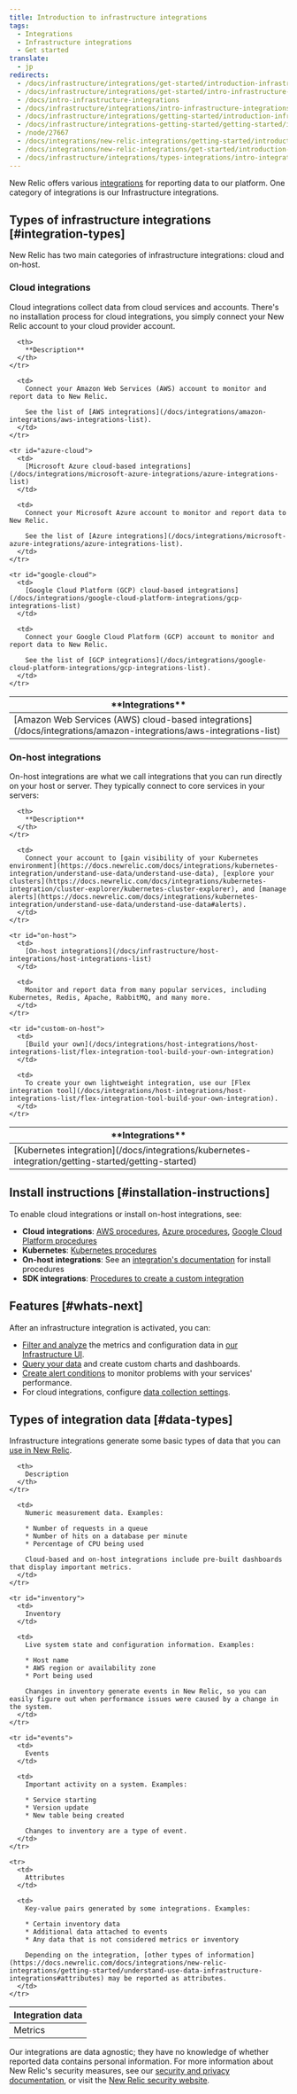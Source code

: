 ```yaml
---
title: Introduction to infrastructure integrations
tags:
  - Integrations
  - Infrastructure integrations
  - Get started
translate:
  - jp
redirects:
  - /docs/infrastructure/integrations/get-started/introduction-infrastructure-integrations
  - /docs/infrastructure/integrations/get-started/intro-infrastructure-integrations
  - /docs/intro-infrastructure-integrations
  - /docs/infrastructure/integrations/intro-infrastructure-integrations
  - /docs/infrastructure/integrations/getting-started/introduction-infrastructure-integrations
  - /docs/infrastructure/integrations-getting-started/getting-started/introduction-infrastructure-integrations
  - /node/27667
  - /docs/integrations/new-relic-integrations/getting-started/introduction-infrastructure-integrations
  - /docs/integrations/new-relic-integrations/get-started/introduction-infrastructure-integrations
  - /docs/infrastructure/integrations/types-integrations/intro-integrations
---
```


New Relic offers various [integrations](https://newrelic.com/integrations) for reporting data to our platform. One category of integrations is our Infrastructure integrations.

## Types of infrastructure integrations [#integration-types]

New Relic has two main categories of infrastructure integrations: cloud and on-host.

### Cloud integrations

Cloud integrations collect data from cloud services and accounts. There's no installation process for cloud integrations, you simply connect your New Relic account to your cloud provider account.

<Table id="overview">
  <thead>
    <tr>
      <th style={{ width: "250px" }}>
        **Integrations**
      </th>

      <th>
        **Description**
      </th>
    </tr>
  </thead>

  <tbody>
    <tr id="aws-cloud">
      <td>
        [Amazon Web Services (AWS) cloud-based integrations](/docs/integrations/amazon-integrations/aws-integrations-list)
      </td>

      <td>
        Connect your Amazon Web Services (AWS) account to monitor and report data to New Relic.

        See the list of [AWS integrations](/docs/integrations/amazon-integrations/aws-integrations-list).
      </td>
    </tr>

    <tr id="azure-cloud">
      <td>
        [Microsoft Azure cloud-based integrations](/docs/integrations/microsoft-azure-integrations/azure-integrations-list)
      </td>

      <td>
        Connect your Microsoft Azure account to monitor and report data to New Relic.

        See the list of [Azure integrations](/docs/integrations/microsoft-azure-integrations/azure-integrations-list).
      </td>
    </tr>

    <tr id="google-cloud">
      <td>
        [Google Cloud Platform (GCP) cloud-based integrations](/docs/integrations/google-cloud-platform-integrations/gcp-integrations-list)
      </td>

      <td>
        Connect your Google Cloud Platform (GCP) account to monitor and report data to New Relic.

        See the list of [GCP integrations](/docs/integrations/google-cloud-platform-integrations/gcp-integrations-list).
      </td>
    </tr>
  </tbody>
</Table>

### On-host integrations

On-host integrations are what we call integrations that you can run directly on your host or server. They typically connect to core services in your servers:

<Table>
  <thead>
    <tr>
      <th style={{ width: "250px" }}>
        **Integrations**
      </th>

      <th>
        **Description**
      </th>
    </tr>
  </thead>

  <tbody>
    <tr>
      <td>
        [Kubernetes integration](/docs/integrations/kubernetes-integration/getting-started/getting-started)
      </td>

      <td>
        Connect your account to [gain visibility of your Kubernetes environment](https://docs.newrelic.com/docs/integrations/kubernetes-integration/understand-use-data/understand-use-data), [explore your clusters](https://docs.newrelic.com/docs/integrations/kubernetes-integration/cluster-explorer/kubernetes-cluster-explorer), and [manage alerts](https://docs.newrelic.com/docs/integrations/kubernetes-integration/understand-use-data/understand-use-data#alerts).
      </td>
    </tr>

    <tr id="on-host">
      <td>
        [On-host integrations](/docs/infrastructure/host-integrations/host-integrations-list)
      </td>

      <td>
        Monitor and report data from many popular services, including Kubernetes, Redis, Apache, RabbitMQ, and many more.
      </td>
    </tr>

    <tr id="custom-on-host">
      <td>
        [Build your own](/docs/integrations/host-integrations/host-integrations-list/flex-integration-tool-build-your-own-integration)
      </td>

      <td>
        To create your own lightweight integration, use our [Flex integration tool](/docs/integrations/host-integrations/host-integrations-list/flex-integration-tool-build-your-own-integration).
      </td>
    </tr>
  </tbody>
</Table>

## Install instructions [#installation-instructions]

To enable cloud integrations or install on-host integrations, see:

* **Cloud integrations**: [AWS procedures](/docs/infrastructure/amazon-integrations/getting-started/connect-aws-services-infrastructure), [Azure procedures](/docs/infrastructure/microsoft-azure-integrations/getting-started/activate-azure-integrations), [Google Cloud Platform procedures](/docs/integrations/google-cloud-platform-integrations/getting-started/connect-google-cloud-platform-services-infrastructure)
* **Kubernetes**: [Kubernetes procedures](https://docs.newrelic.com/docs/integrations/kubernetes-integration/installation/kubernetes-installation-configuration)
* **On-host integrations**: See an [integration's documentation](/docs/integrations/host-integrations) for install procedures
* **SDK integrations**: [Procedures to create a custom integration](https://docs.newrelic.com/docs/integrations/integrations-sdk/getting-started/introduction-infrastructure-integrations-sdk#create)

## Features [#whats-next]

After an infrastructure integration is activated, you can:

* [Filter and analyze](/docs/infrastructure/integrations/find-use-infrastructure-integration-data) the metrics and configuration data in [our Infrastructure UI](/docs/infrastructure/new-relic-infrastructure/getting-started/introduction-new-relic-infrastructure).
* [Query your data](/docs/using-new-relic/data/understand-data/query-new-relic-data) and create custom charts and dashboards.
* [Create alert conditions](/docs/alerts/new-relic-alerts/getting-started/alerts-glossary#alert-condition) to monitor problems with your services' performance.
* For cloud integrations, configure [data collection settings](/docs/integrations/new-relic-integrations/getting-started/configure-polling-frequency-data-collection-cloud-integrations).

## Types of integration data [#data-types]

Infrastructure integrations generate some basic types of data that you can [use in New Relic](/docs/infrastructure/integrations/find-use-infrastructure-integration-data).

<Table>
  <thead>
    <tr>
      <th style={{ width: "200px" }}>
        Integration data
      </th>

      <th>
        Description
      </th>
    </tr>
  </thead>

  <tbody>
    <tr id="metrics">
      <td>
        Metrics
      </td>

      <td>
        Numeric measurement data. Examples:

        * Number of requests in a queue
        * Number of hits on a database per minute
        * Percentage of CPU being used

        Cloud-based and on-host integrations include pre-built dashboards that display important metrics.
      </td>
    </tr>

    <tr id="inventory">
      <td>
        Inventory
      </td>

      <td>
        Live system state and configuration information. Examples:

        * Host name
        * AWS region or availability zone
        * Port being used

        Changes in inventory generate events in New Relic, so you can easily figure out when performance issues were caused by a change in the system.
      </td>
    </tr>

    <tr id="events">
      <td>
        Events
      </td>

      <td>
        Important activity on a system. Examples:

        * Service starting
        * Version update
        * New table being created

        Changes to inventory are a type of event.
      </td>
    </tr>

    <tr>
      <td>
        Attributes
      </td>

      <td>
        Key-value pairs generated by some integrations. Examples:

        * Certain inventory data
        * Additional data attached to events
        * Any data that is not considered metrics or inventory

        Depending on the integration, [other types of information](https://docs.newrelic.com/docs/integrations/new-relic-integrations/getting-started/understand-use-data-infrastructure-integrations#attributes) may be reported as attributes.
      </td>
    </tr>
  </tbody>
</Table>

Our integrations are data agnostic; they have no knowledge of whether reported data contains personal information. For more information about New Relic's security measures, see our [security and privacy documentation](/docs/using-new-relic/new-relic-security/security/security-matters-data-privacy-new-relic), or visit the [New Relic security website](https://newrelic.com/why-new-relic/security).
